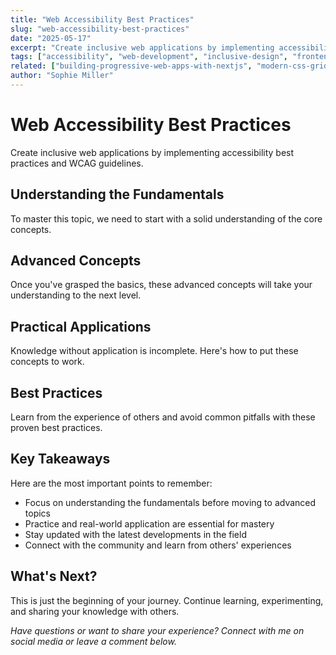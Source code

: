 ```yaml
---
title: "Web Accessibility Best Practices"
slug: "web-accessibility-best-practices"
date: "2025-05-17"
excerpt: "Create inclusive web applications by implementing accessibility best practices and WCAG guidelines."
tags: ["accessibility", "web-development", "inclusive-design", "frontend"]
related: ["building-progressive-web-apps-with-nextjs", "modern-css-grid-and-flexbox-techniques", "building-real-time-applications-with-websockets"]
author: "Sophie Miller"
---
```


# Web Accessibility Best Practices

Create inclusive web applications by implementing accessibility best practices and WCAG guidelines.

## Understanding the Fundamentals

To master this topic, we need to start with a solid understanding of the core concepts.

## Advanced Concepts

Once you've grasped the basics, these advanced concepts will take your understanding to the next level.

## Practical Applications

Knowledge without application is incomplete. Here's how to put these concepts to work.

## Best Practices

Learn from the experience of others and avoid common pitfalls with these proven best practices.

## Key Takeaways

Here are the most important points to remember:

- Focus on understanding the fundamentals before moving to advanced topics
- Practice and real-world application are essential for mastery
- Stay updated with the latest developments in the field
- Connect with the community and learn from others' experiences

## What's Next?

This is just the beginning of your journey. Continue learning, experimenting, and sharing your knowledge with others.

*Have questions or want to share your experience? Connect with me on social media or leave a comment below.*

